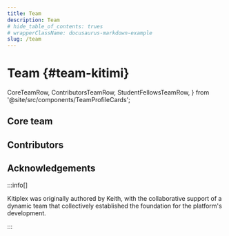 ```yaml
---
title: Team
description: Team
# hide_table_of_contents: trues
# wrapperClassName: docusaurus-markdown-example
slug: /team
---
```


# Team {#team-kitimi}

  CoreTeamRow,
  ContributorsTeamRow,
  StudentFellowsTeamRow,
} from '@site/src/components/TeamProfileCards';




## Core team

<CoreTeamRow />

## Contributors

<ContributorsTeamRow/>





## Acknowledgements

:::info[]

Kitiplex was originally authored by Keith, with the collaborative support of a dynamic team that collectively established the foundation for the platform's development.

:::
